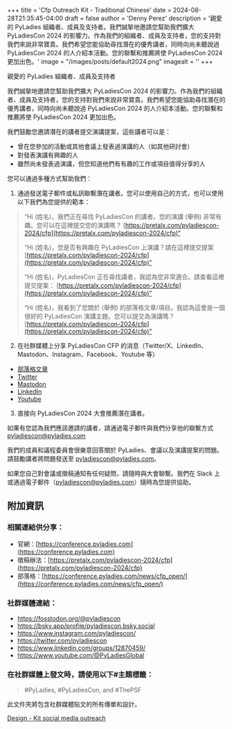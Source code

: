 +++
title = 'Cfp Outreach Kit - Traditional Chinese'
date = 2024-08-28T21:35:45-04:00
draft = false
author = 'Denny Perez'
description = '親愛的 PyLadies 組織者、成員及支持者。我們誠摯地邀請您幫助我們擴大 PyLadiesCon 2024 的影響力。作為我們的組織者、成員及支持者，您的支持對我們來說非常寶貴。我們希望您能協助尋找潛在的優秀講者，同時向尚未聽說過 PyLadiesCon 2024 的人介紹本活動。您的聯繫和推薦將使 PyLadiesCon 2024 更加出色。'
image = "/images/posts/default2024.png"
imagealt = ''
+++

親愛的 PyLadies 組織者、成員及支持者

我們誠摯地邀請您幫助我們擴大 PyLadiesCon 2024 的影響力。作為我們的組織者、成員及支持者，您的支持對我們來說非常寶貴。我們希望您能協助尋找潛在的優秀講者，同時向尚未聽說過 PyLadiesCon 2024 的人介紹本活動。您的聯繫和推薦將使 PyLadiesCon 2024 更加出色。

我們鼓勵您邀請潛在的講者提交演講提案，這些講者可以是：

- 曾在您參加的活動或其他會議上發表過演講的人（如其他研討會）
- 對發表演講有興趣的人
- 雖然尚未發表過演講，但您知道他們有有趣的工作或項目值得分享的人

您可以通過多種方式幫助我們：

1. 通過發送電子郵件或私訊聯繫潛在講者。您可以使用自己的方式，也可以使用以下我們為您提供的範本：

> “Hi (姓名)，我們正在尋找 PyLadiesCon 的講者。您的演講 (舉例) 非常有趣。您可以在這裡提交您的演講嗎？
> [https://pretalx.com/pyladiescon-2024/cfp](https://pretalx.com/pyladiescon-2024/cfp)“
>
> “Hi (姓名)，您是否有興趣在 PyLadiesCon 上演講？請在這裡提交提案
> [https://pretalx.com/pyladiescon-2024/cfp](https://pretalx.com/pyladiescon-2024/cfp)”
>
> “Hi (姓名)，PyLadiesCon 正在尋找講者，我認為您非常適合。請查看這裡提交提案：
> [https://pretalx.com/pyladiescon-2024/cfp](https://pretalx.com/pyladiescon-2024/cfp)”
>
> “Hi (姓名)，我看到了您關於 (舉例) 的部落格文章/項目。我認為這會是一個很好的 PyLadiesCon 演講主題。您可以提交為演講嗎？
> [https://pretalx.com/pyladiescon-2024/cfp](https://pretalx.com/pyladiescon-2024/cfp)”

2. 在社群媒體上分享 PyLadiesCon CFP 的消息（Twitter/X、LinkedIn、Mastodon、Instagram、Facebook、Youtube 等）

- [部落格文章](https://conference.pyladies.com/news/cfp_open/)
- [Twitter](https://x.com/pyladiescon/status/1824179923713659336)
- [Mastodon](https://fosstodon.org/@pyladiescon/112967895199872463)
- [LinkedIn](https://www.linkedin.com/posts/pyladiescon_pyladiescon-python-pyladies-activity-7229947209079795712-egx8?utm_source=share&utm_medium=member_desktop)
- [Youtube](https://www.youtube.com/@PyLadiesGlobal)

3. 直接向 PyLadiesCon 2024 大會推薦潛在講者。

如果有您認為我們應該邀請的講者，請通過電子郵件與我們分享他的聯繫方式 [pyladiescon@pyladies.com](mailto:pyladiescon@pyladies.com)

我們的成員和議程委員會很樂意回答關於 PyLadies、會議以及演講提案的問題。請鼓勵講者將問題發送至 [pyladiescon@pyladies.com](mailto:pyladiescon@pyladies.com)。

如果您自己對會議或徵稿通知有任何疑問，請隨時與大會聯繫。我們在 Slack 上或通過電子郵件（[pyladiescon@pyladies.com](mailto:pyladiescon@pyladies.com)）隨時為您提供協助。

## 附加資訊

### 相關連結供分享：

* 官網：[https://conference.pyladies.com](https://conference.pyladies.com)
* 徵稿辦法：[https://pretalx.com/pyladiescon-2024/cfp](https://pretalx.com/pyladiescon-2024/cfp)
* 部落格：[https://conference.pyladies.com/news/cfp_open/](https://conference.pyladies.com/news/cfp_open/)

### 社群媒體連結：

- https://fosstodon.org/@pyladiescon
- https://bsky.app/profile/pyladiescon.bsky.social
- https://www.instagram.com/pyladiescon/
- https://twitter.com/pyladiescon
- https://www.linkedin.com/groups/12870459/
- https://www.youtube.com/@PyLadiesGlobal

### 在社群媒體上發文時，請使用以下#主題標籤：

> \#PyLadies, \#PyLadiesCon, and \#ThePSF

此文件夾將包含社群媒體貼文的所有傳單和設計。

[Design - Kit social media outreach](https://drive.google.com/drive/folders/1z6mkV1lp4pdxej3c3btlpwBaVLIwALPU?usp=sharing)
